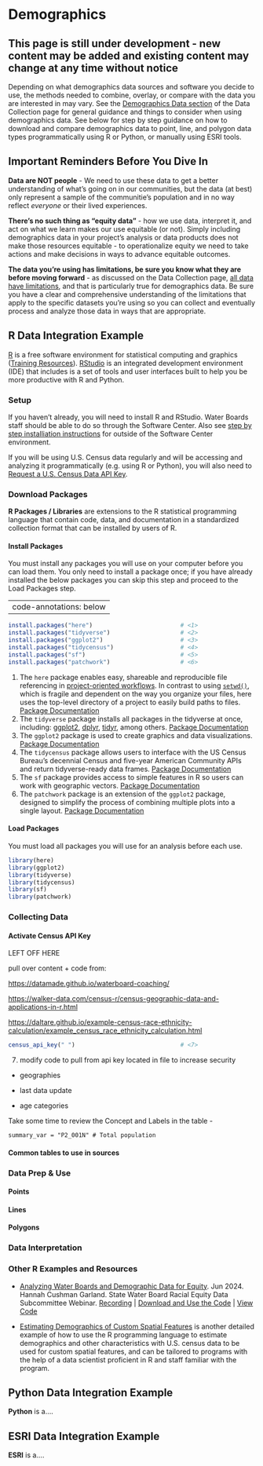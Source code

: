 # Demographics

::: callout-warning
# This page is still under development - new content may be added and existing content may change at any time without notice
:::

Depending on what demographics data sources and software you decide to use, the methods needed to combine, overlay, or compare with the data you are interested in may vary. See the [Demographics Data section](https://cawaterboarddatacenter.github.io/equity-data-handbook/collect-process/collection.html#demographics-data) of the Data Collection page for general guidance and things to consider when using demographics data. See below for step by step guidance on how to download and compare demographics data to point, line, and polygon data types programmatically using R or Python, or manually using ESRI tools.

::: callout-important
# Important Reminders Before You Dive In

**Data are NOT people** - We need to use these data to get a better understanding of what's going on in our communities, but the data (at best) only represent a sample of the communitie's population and in no way reflect *everyone* or their lived experiences.

**There's no such thing as "equity data"** - how we use data, interpret it, and act on what we learn makes our use equitable (or not). Simply including demographics data in your project's analysis or data products does not make those resources equitable - to operationalize equity we need to take actions and make decisions in ways to advance equitable outcomes.

**The data you're using has limitations, be sure you know what they are before moving forward** - as discussed on the Data Collection page, [all data have limitations](https://cawaterboarddatacenter.github.io/equity-data-handbook/collect-process/collection.html#data-limitations), and that is particularly true for demographics data. Be sure you have a clear and comprehensive understanding of the limitations that apply to the specific datasets you're using so you can collect and eventually process and analyze those data in ways that are appropriate.
:::

## R Data Integration Example

[R](https://www.r-project.org/) is a free software environment for statistical computing and graphics ([Training Resources](https://www.r4wrds.com/)). [RStudio](https://posit.co/download/rstudio-desktop/) is an integrated development environment (IDE) that includes is a set of tools and user interfaces built to help you be more productive with R and Python.

### Setup

If you haven't already, you will need to install R and RStudio. Water Boards staff should be able to do so through the Software Center. Also see [step by step installiation instructions](https://www.r4wrds.com/intro/m_install_r#step-1.-install) for outside of the Software Center environment.

If you will be using U.S. Census data regularly and will be accessing and analyzing it programmatically (e.g. using R or Python), you will also need to [Request a U.S. Census Data API Key](https://api.census.gov/data/key_signup.html).

### Download Packages

**R Packages / Libraries** are extensions to the R statistical programming language that contain code, data, and documentation in a standardized collection format that can be installed by users of R.

#### Install Packages

You must install any packages you will use on your computer before you can load them. You only need to install a package once; if you have already installed the below packages you can skip this step and proceed to the Load Packages step.

---
code-annotations: below
---

``` r
install.packages("here")                         # <1> 
install.packages("tidyverse")                    # <2> 
install.packages("ggplot2")                      # <3> 
install.packages("tidycensus")                   # <4> 
install.packages("sf")                           # <5> 
install.packages("patchwork")                    # <6>
```

1.  The `here` package enables easy, shareable and reproducible file referencing in [project-oriented workflows](https://rstats.wtf/project-oriented-workflow.html). In contrast to using [`setwd()`](https://rdrr.io/r/base/getwd.html), which is fragile and dependent on the way you organize your files, here uses the top-level directory of a project to easily build paths to files. [Package Documentation](https://here.r-lib.org/)
2.  The `tidyverse` package installs all packages in the tidyverse at once, including: [ggplot2](https://ggplot2.tidyverse.org/), [dplyr](https://dplyr.tidyverse.org/), [tidyr](https://tidyr.tidyverse.org/), among others. [Package Documentation](https://www.tidyverse.org/)
3.  The `ggplot2` package is used to create graphics and data visualizations. [Package Documentation](https://ggplot2.tidyverse.org/)
4.  The `tidycensus` package allows users to interface with the US Census Bureau's decennial Census and five-year American Community APIs and return tidyverse-ready data frames. [Package Documentation](https://walker-data.com/tidycensus/)
5.  The `sf` package provides access to simple features in R so users can work with geographic vectors. [Package Documentation](https://r-spatial.github.io/sf/index.html)
6.  The `patchwork` package is an extension of the `ggplot2` package, designed to simplify the process of combining multiple plots into a single layout. [Package Documentation](https://patchwork.data-imaginist.com/)

#### Load Packages

You must load all packages you will use for an analysis before each use.

``` r
library(here) 
library(ggplot2) 
library(tidyverse) 
library(tidycensus) 
library(sf) 
library(patchwork)
```

### Collecting Data

#### Activate Census API Key

::: callout-warning
LEFT OFF HERE

pull over content + code from:

<https://datamade.github.io/waterboard-coaching/>

<https://walker-data.com/census-r/census-geographic-data-and-applications-in-r.html>

<https://daltare.github.io/example-census-race-ethnicity-calculation/example_census_race_ethnicity_calculation.html>
:::

``` r
census_api_key(" ")                              # <7>
```

7.  modify code to pull from api key located in file to increase security

-   geographies

-   last data update

-   age categories

Take some time to review the Concept and Labels in the table -

```         
summary_var = "P2_001N" # Total population
```

#### **Common tables to use in sources**

### Data Prep & Use

#### Points

#### Lines

#### Polygons

### Data Interpretation

### Other R Examples and Resources

-   [Analyzing Water Boards and Demographic Data for Equity](https://cawaterboards.sharepoint.com/:b:/r/sites/WB-OPP-EJRoundtable/Materials/Racial%20Equity%20Data%20Subcommittee/Webinars/Demo%20Webinar%20with%20DataMade%20Coaches_25June24/Hannah%27s%20slides%20on%20racial%20equity%20data%20analysis.pdf?csf=1&web=1&e=eNCc0K). Jun 2024. Hannah Cushman Garland. State Water Board Racial Equity Data Subcommittee Webinar. [Recording](https://cawaterboards.sharepoint.com/:v:/r/sites/WB-OPP-EJRoundtable/Materials/Racial%20Equity%20Data%20Subcommittee/Webinars/Demo%20Webinar%20with%20DataMade%20Coaches_25June24/DataMade%20Webinar%20Recording_25June24.mp4?csf=1&web=1&e=oOuGyf) \| [Download and Use the Code](https://drive.google.com/file/d/1yva-EE0JyQna4c5RN73TJ7F0YUIRTXCI/view?usp=sharing) \| [View Code](https://datamade.github.io/waterboard-coaching/)

-   [Estimating Demographics of Custom Spatial Features](https://daltare.github.io/example-census-race-ethnicity-calculation/example_census_race_ethnicity_calculation.html) is another detailed example of how to use the R programming language to estimate demographics and other characteristics with U.S. census data to be used for custom spatial features, and can be tailored to programs with the help of a data scientist proficient in R and staff familiar with the program.

## Python Data Integration Example

**Python** is a....

## ESRI Data Integration Example

**ESRI** is a....

